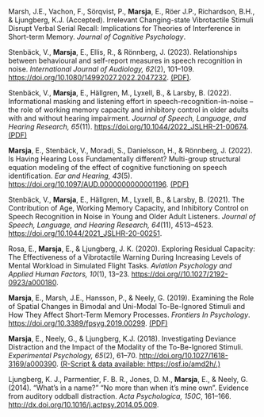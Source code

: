 Marsh, J.E., Vachon, F., Sörqvist, P., **Marsja**, E., Röer J.P., Richardson, B.H., & Ljungberg, K.J. (Accepted).  Irrelevant Changing-state Vibrotactile Stimuli Disrupt Verbal Serial Recall: Implications for Theories of Interference in Short-term Memory. *Journal of Cognitive Psychology*.

Stenbäck, V., **Marsja**, E., Ellis, R., & Rönnberg, J. (2023). Relationships between behavioural and self-report measures in speech recognition in noise. *International Journal of Audiology, 62*(2), 101–109. [https://doi.org/10.1080/14992027.2022.2047232](https://doi.org/10.1080/14992027.2022.2047232). [(PDF)](https://bit.ly/IJA2022).

Stenbäck, V., **Marsja**, E., Hällgren,  M., Lyxell, B., & Larsby, B. (2022). Informational masking and listening effort in speech-recognition-in-noise – the role of working memory capacity and inhibitory control in older adults with and without hearing impairment. *Journal of Speech, Language, and Hearing Research, 65*(11). [https://doi.org/10.1044/2022_JSLHR-21-00674](https://doi.org/10.1044/2022_JSLHR-21-00674). [(PDF)](https://bit.ly/JSLHR22b)

**Marsja**, E., Stenbäck, V., Moradi, S., Danielsson, H., & Rönnberg, J. (2022). Is Having Hearing Loss Fundamentally different? Multi-group structural equation modeling of the effect of cognitive functioning on speech identification. *Ear and Hearing, 43*(5). [https://doi.org/10.1097/AUD.0000000000001196](https://doi.org/10.1097/AUD.0000000000001196). [(PDF)](https://bit.ly/EANDH22)

Stenbäck, V., **Marsja**, E., Hällgren, M., Lyxell, B., & Larsby, B. (2021). The Contribution of Age, Working Memory Capacity, and Inhibitory Control on Speech Recognition in Noise in Young and Older Adult Listeners. *Journal of Speech, Language, and Hearing Research, 64*(11), 4513–4523. [https://doi.org/10.1044/2021_JSLHR-20-00251](https://doi.org/10.1044/2021_JSLHR-20-00251).

Rosa, E., **Marsja**, E., & Ljungberg, J. K. (2020). Exploring Residual Capacity: The Effectiveness of a Vibrotactile Warning During Increasing Levels of Mental Workload in Simulated Flight Tasks. *Aviation Psychology and Applied Human Factors, 10*(1), 13–23. [https://doi.org//10.1027/2192-0923/a000180](https://doi.org//10.1027/2192-0923/a000180).

**Marsja**, E., Marsh, J.E., Hansson, P., & Neely, G. (2019). Examining the Role of Spatial Changes in Bimodal and Uni-Modal To-Be-Ignored Stimuli and How They Affect Short-Term Memory Processes. *Frontiers In Psychology*. [https://doi.org/10.3389/fpsyg.2019.00299](https://doi.org/10.3389/fpsyg.2019.00299). [(PDF)](https://bit.ly/3LkKD19)

**Marsja**, E., Neely, G., & Ljungberg, K.J. (2018). Investigating Deviance Distraction and the Impact of the Modality of the To-Be-Ignored Stimuli. *Experimental Psychology, 65*(2), 61–70. [http://doi.org/10.1027/1618-3169/a000390](http://doi.org/10.1027/1618-3169/a000390). [(R-Script & data available: https://osf.io/amd2h/.)](https://osf.io/amd2h/)

Ljungberg, K. J., Parmentier, F. B. R., Jones, D. M., **Marsja**, E., & Neely, G. (2014). “What’s in a name?” “No more than when it’s mine own". Evidence from auditory oddball distraction. *Acta Psychologica, 150C*, 161–166. [http://dx.doi.org/10.1016/j.actpsy.2014.05.009](http://doi.org/10.1027/1618-3169/a000390).